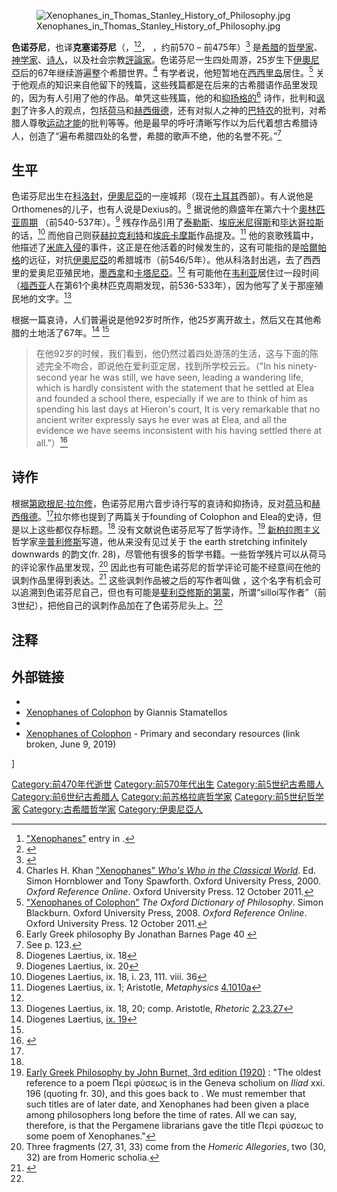 {{Translating|||time=2020-02-29T12:12:09+00:00}}
{{Other uses}}
{{Infobox philosopher 
| region           = [[西方哲学|西方哲学]]
| era              = [[前苏格拉底哲学|前苏格拉底哲学]]
| birth_date       = 约前570年
| birth_place      = [[科洛封|科洛封]]
| death_date       = 约前475年
| death_place      = 
| school_tradition = [[前苏格拉底哲学|前苏格拉底]]
| main_interests   = [[神學|神學]]<br>[[形上學|形上學]]<br>[[知识论|知识论]]
| influences       = [[泰勒斯|泰勒斯]]、[[埃庇米尼得斯|埃庇米尼得斯]]、[[毕达哥拉斯|毕达哥拉斯]]
| influenced       = [[赫拉克利特|赫拉克利特]]、[[埃庇卡摩斯|埃庇卡摩斯]]
| notable_ideas    = Religious views as human [[投射|projections]]<br>The [[始基|cosmic principles]] of water and earth<br>The [[信念|true belief]] and knowledge distinction
}}
[[File:Xenophanes_in_Thomas_Stanley_History_of_Philosophy.jpg|thumb]]

'''色诺芬尼'''，也译'''克塞诺芬尼'''（{{lang|en|Xenophanes of [[科洛封|Colophon]]}}，{{IPAc-en|z|ə|ˈ|n|ɒ|f|ə|n|iː|z}}<ref>[http://www.collinsdictionary.com/dictionary/english/xenophanes "Xenophanes"] {{Wayback|url=http://www.collinsdictionary.com/dictionary/english/xenophanes |date=20171113060403 }} entry in ''[[柯林斯英语词典|]]''.</ref><ref>{{Cite web |url=http://cougar.eb.com/soundc11/bix/bixxen02.wav |title=Sound file |access-date=2020-02-29 |archive-url=https://web.archive.org/web/20080216103627/http://cougar.eb.com/soundc11/bix/bixxen02.wav |archive-date=2008-02-16 |dead-url=yes }}</ref>，{{lang-grc|[[wikt:Ξενοφάνης|Ξενοφάνης]] ὁ Κολοφώνιος}} {{IPA-el|ksenopʰánɛːs ho kolopʰɔ̌ːnios|}}，约前570 – 前475年）<ref>{{cite IEP |url-id=xenoph |title=Xenophanes}}</ref> 是[[希腊|希腊]]的[[哲學家|哲學家]]、[[神學|神学家]]、[[诗人|诗人]]，以及社会宗教[[評論家|評論家]]。色诺芬尼一生四处周游，25岁生下[[伊奧尼亞|伊奧尼亞]]后的67年继续游遍整个希腊世界。<ref>Charles H. Khan [http://www.oxfordreference.com/views/ENTRY.html?subview=Main&entry=t10.e557 "Xenophanes" ''Who's Who in the Classical World'']. Ed. Simon Hornblower and Tony Spawforth. Oxford University Press, 2000. ''Oxford Reference Online''. Oxford University Press. 12 October 2011.</ref> 有学者说，他短暂地在[[西西里岛|西西里岛]]居住。<ref name="yorku1">[http://oxfordreference.com/views/ENTRY.html?subview=Main&entry=t98.e3330 "Xenophanes of Colophon"] ''The Oxford Dictionary of Philosophy''. Simon Blackburn. Oxford University Press, 2008. ''Oxford Reference Online''. Oxford University Press. 12 October 2011.</ref> 关于他观点的知识来自他留下的残篇，这些残篇都是在后来的古希腊语作品里发现的，因为有人引用了他的作品。单凭这些残篇，他的{{tsl|en|elegiac|哀悼的|}}和[[抑揚格|抑扬格的]]<ref>Early Greek philosophy By Jonathan Barnes Page 40 {{ISBN|0-14-044461-0}}</ref> 诗作，批判和[[讽刺|讽刺]]了许多人的观点，包括[[荷马|荷马]]和[[赫西俄德|赫西俄德]]，还有对拟人之神的[[神系|巴特农]]的批判，对希腊人尊敬[[wikt:athleticism|运动才能]]的批判等等。他是最早的呼吁清晰写作以为后代着想古希腊诗人，创造了“遍布希腊四处的名誉，希腊的歌声不绝，他的名誉不死。”<ref>See {{Citation | surname=Dalby | given=Andrew | title=Rediscovering Homer | publisher=Norton | place=New York, London | year=2006 | ISBN=0-393-05788-7 | url-access=registration | url=https://archive.org/details/rediscoveringhom00dalb }} p. 123.</ref>

==生平==
色诺芬尼出生在[[科洛封|科洛封]]，[[伊奧尼亞|伊奧尼亞]]的一座城邦（现在[[土耳其|土耳其]]西部）。有人说他是Orthomenes的儿子，也有人说是Dexius的。<ref name="dl18">Diogenes Laertius, ix. 18</ref> 据说他的鼎盛年在第六十个[[奧林匹亚周期|奧林匹亚周期]] （前540-537年）。<ref name="dl20">Diogenes Laertius, ix. 20</ref> 残存作品引用了[[泰勒斯|泰勒斯]]、[[埃庇米尼得斯|埃庇米尼得斯]]和[[毕达哥拉斯|毕达哥拉斯]]的话，<ref>Diogenes Laertius, ix. 18, i. 23, 111. viii. 36</ref> 而他自己则获[[赫拉克利特|赫拉克利特]]和[[埃庇卡摩斯|埃庇卡摩斯]]作品提及。<ref>Diogenes Laertius, ix. 1; Aristotle, ''Metaphysics'' [http://www.perseus.tufts.edu/hopper/text?doc=Aristot.+Met.+4.1010a 4.1010a]</ref>  他的哀歌残篇中，他描述了[[米底王国|米底]][[波希战争|入侵]]的事件，这正是在他活着的时候发生的，这有可能指的是[[哈爾帕格|哈爾帕格]]的远征，对抗[[伊奧尼亞|伊奧尼亞]]的希腊城市（前546/5年）。他从科洛封出逃，去了西西里的爱奥尼亚殖民地，[[墨西拿|墨西拿]]和[[卡塔尼亞|卡塔尼亞]]。<ref name="dl18"/> 有可能他在[[韦利亚|韦利亚]]居住过一段时间（[[福西亚|福西亚]]人在第61个奥林匹克周期发现，前536-533年），因为他写了关于那座殖民地的文字。<ref>Diogenes Laertius, ix. 18, 20; comp. Aristotle, ''Rhetoric'' [http://www.perseus.tufts.edu/hopper/text?doc=Aristot.+Rh.+2.23.27 2.23.27]</ref> 

根据一篇哀诗，人们普遍说是他92岁时所作，他25岁离开故土，然后又在其他希腊的土地活了67年。<ref name="dl19">Diogenes Laertius, [http://www.perseus.tufts.edu/hopper/text?doc=Perseus%3Atext%3A1999.01.0258%3Abook%3D9%3Achapter%3D2 ix. 19]</ref> <ref name="dl19" /><blockquote>在他92岁的时候，我们看到，他仍然过着四处游荡的生活，这与下面的陈述完全不吻合，即说他在爱利亚定居，找到所学校云云。（"In his ninety-second year he was still, we have seen, leading a wandering life, which is hardly consistent with the statement that he settled at Elea and founded a school there, especially if we are to think of him as spending his last days at Hieron's court, It is very remarkable that no ancient writer expressly says he ever was at Elea, and all the evidence we have seems inconsistent with his having settled there at all."）<ref>{{Cite book|title=Early Greek Philosophy|url=https://archive.org/details/earlygreekphilos0000burn_e8u1|last=Burnet|first=John|publisher=A. & C. Black, Ltd.|year=1930|isbn=|location=|pages=[https://archive.org/details/earlygreekphilos0000burn_e8u1/page/115 115]}}</ref></blockquote>

==诗作==
根据[[第欧根尼·拉尔修|第欧根尼·拉尔修]]，色诺芬尼用六音步诗行写的哀诗和抑扬诗，反对[[荷马|荷马]]和[[赫西俄德|赫西俄德]]。<ref name="dl18"/>拉尔修也提到了两篇关于founding of Colophon and Elea的史诗，但是以上这些都仅存标题。<ref name="dl20"/> 没有文献说色诺芬尼写了哲学诗作。<ref>[http://www.classicpersuasion.org/pw/burnet/egp.htm Early Greek Philosophy by John Burnet, 3rd edition (1920)] {{Wayback|url=http://www.classicpersuasion.org/pw/burnet/egp.htm |date=20180108232718 }}: "The oldest reference to a poem Περὶ φύσεως is in the Geneva scholium on ''Iliad'' xxi. 196 (quoting fr. 30), and this goes back to [[马鲁斯的克拉特斯|]]. We must remember that such titles are of later date, and Xenophanes had been given a place among philosophers long before the time of rates. All we can say, therefore, is that the Pergamene librarians gave the title Περὶ φύσεως to some poem of Xenophanes."</ref> [[新柏拉图主义|新柏拉图主义]]哲学家[[西里西亚的辛普利修斯|辛普利修斯]]写道，他从来没有见过关于 the earth stretching infinitely downwards 的韵文(fr. 28)，尽管他有很多的哲学书籍。一些哲学残片可以从荷马的评论家作品里发现，<ref>Three fragments (27, 31, 33) come from the ''Homeric Allegories'', two (30, 32) are from Homeric scholia.</ref> 因此也有可能色诺芬尼的哲学评论可能不经意间在他的讽刺作品里得到表达。<ref name="burnet">{{cite web |url=http://www.classicpersuasion.org/pw/burnet/egp.htm |title=Early Greek Philosophy by John Burnet, 3rd edition (1920) |publisher=Classicpersuasion.org |date= |accessdate=2013-09-14 |archive-url=https://web.archive.org/web/20180108232718/http://www.classicpersuasion.org/pw/burnet/egp.htm |archive-date=2018-01-08 |dead-url=yes }}</ref> 这些讽刺作品被之后的写作者叫做 ''{{tsl|en|Silloi||}}''，这个名字有机会可以追溯到色诺芬尼自己，但也有可能是[[斐利亞修斯的第蒙|斐利亞修斯的第蒙]]，所谓“silloi写作者”（前3世纪），把他自己的讽刺作品加在了色诺芬尼头上。<ref name="burnet"/>

==注释==
{{Reflist|30em}}

==外部链接==
{{wikisource author}}
{{Commons category|Xenophanes}}
* {{cite SEP |url-id=xenophanes |title=Xenophanes |last=Lesher |first=James}}
* [http://www.philosophy.gr/presocratics/xenophanes.htm Xenophanes of Colophon] by Giannis Stamatellos
* {{cite LotEP |chapter=Xenophanes}}
* [https://web.archive.org/web/20161105120720/http://xenophanes.net63.net/index.php?page=Main+page Xenophanes of Colophon] - Primary and secondary resources (link broken, June 9, 2019)

{{Presocratics}}

{{Authority control}}
[[Category:前470年代逝世|Category:前470年代逝世]]
[[Category:前570年代出生|Category:前570年代出生]]
[[Category:前5世纪古希腊人|Category:前5世纪古希腊人]]
[[Category:前6世纪古希腊人|Category:前6世纪古希腊人]]]
[[Category:前苏格拉底哲学家|Category:前苏格拉底哲学家]]
[[Category:前5世纪哲学家|Category:前5世纪哲学家]]
[[Category:古希腊哲学家|Category:古希腊哲学家]]
[[Category:伊奧尼亞人|Category:伊奧尼亞人]]